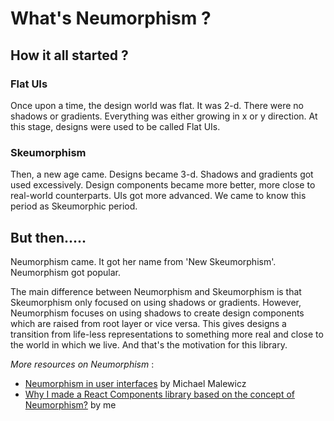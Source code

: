 # What's Neumorphism ?

## How it all started ?

### Flat UIs

Once upon a time, the design world was flat. It was 2-d. There were no
shadows or gradients. Everything was either growing in x or y direction. At this stage,
designs were used to be called Flat UIs.

### Skeumorphism

Then, a new age came. Designs became 3-d. Shadows and gradients got used excessively.
Design components became more better, more close to real-world counterparts.
UIs got more advanced. We came to know this period as Skeumorphic period.

## But then.....

Neumorphism came. It got her name from 'New Skeumorphism'.
Neumorphism got popular. 

The main difference between Neumorphism and Skeumorphism is that
Skeumorphism only focused on using shadows or gradients. However, Neumorphism focuses
on using shadows to create design components which are raised from root layer or vice versa. 
This gives designs a transition from life-less representations to something more real and close to the world in which we live. And that's the motivation for this library.

*More resources on Neumorphism* :

- [Neumorphism in user interfaces](https://uxdesign.cc/neumorphism-in-user-interfaces-b47cef3bf3a6) by Michael Malewicz
- [Why I made a React Components library based on the concept of Neumorphism?](https://dev.to/saeeddev/why-i-made-a-react-components-library-based-on-the-concept-on-neumorphism-ml1) by me